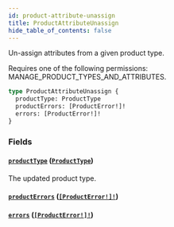 ```yaml
---
id: product-attribute-unassign
title: ProductAttributeUnassign
hide_table_of_contents: false
---
```


Un-assign attributes from a given product type.

Requires one of the following permissions: MANAGE_PRODUCT_TYPES_AND_ATTRIBUTES.

```graphql
type ProductAttributeUnassign {
  productType: ProductType
  productErrors: [ProductError!]!
  errors: [ProductError!]!
}
```

### Fields

#### [`productType`](#) ([`ProductType`](../../../developer/api-reference/objects/product-type))

The updated product type.

#### [`productErrors`](#) ([`[ProductError!]!`](../../../developer/api-reference/objects/product-error))

#### [`errors`](#) ([`[ProductError!]!`](../../../developer/api-reference/objects/product-error))
